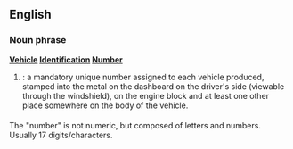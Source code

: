 ==English==

===Noun phrase===
'''[[Vehicle]] [[Identification]] [[Number]]'''
# {{cattag|US}}: a mandatory unique number assigned to each vehicle produced, stamped into the metal on the dashboard on the driver's side (viewable through the windshield), on the engine block and at least one other place somewhere on the body of the vehicle.

===={{usage}}====
The "number" is not numeric, but composed of letters and numbers.  Usually 17 digits/characters.